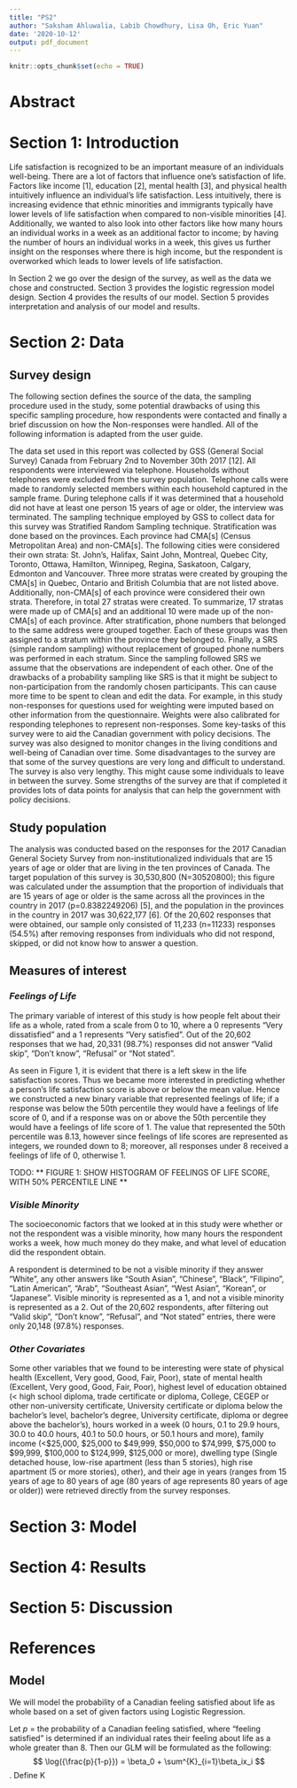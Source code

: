 ```yaml
---
title: "PS2"
author: "Saksham Ahluwalia, Labib Chowdhury, Lisa Oh, Eric Yuan"
date: '2020-10-12'
output: pdf_document
---
```


```r
knitr::opts_chunk$set(echo = TRUE)

```

# Abstract

# Section 1: Introduction
Life satisfaction is recognized to be an important measure of an individuals well-being. There are a lot of factors that influence one’s satisfaction of life. Factors like income [1], education [2], mental health [3], and physical health intuitively influence an individual’s life satisfaction. Less intuitively, there is increasing evidence that ethnic minorities and immigrants typically have lower levels of life satisfaction when compared to non-visible minorities [4]. Additionally, we wanted to also look into other factors like how many hours an individual works in a week as an additional factor to income; by having the number of hours an individual works in a week, this gives us further insight on the responses where there is high income, but the respondent is overworked which leads to lower levels of life satisfaction.

In Section 2 we go over the design of the survey, as well as the data we chose and constructed. Section 3 provides the logistic regression model design. Section 4 provides the results of our model. Section 5 provides interpretation and analysis of our model and results.

# Section 2: Data

## Survey design
The following section defines the source of the data, the sampling procedure used in the study, some potential drawbacks of using this specific sampling procedure, how respondents were contacted and finally a brief discussion on how the Non-responses were handled. All of the following information is adapted from the user guide.

The data set used in this report was collected by GSS (General Social Survey) Canada from February 2nd to November 30th 2017 [12]. All respondents were interviewed via telephone. Households without telephones were excluded from the survey population. Telephone calls were made to randomly selected members within each household captured in the sample frame. During telephone calls if it was determined that a household did not have at least one person 15 years of age or older, the interview was terminated. The sampling technique employed by GSS to collect data for this survey was Stratified Random Sampling technique. Stratification was done based on the provinces. Each province had CMA[s] (Census Metropolitan Area) and non-CMA[s]. The following cities were considered their own strata: St. John’s, Halifax, Saint John, Montreal, Quebec City, Toronto, Ottawa, Hamilton, Winnipeg, Regina, Saskatoon, Calgary, Edmonton and Vancouver. Three more stratas were created by grouping the CMA[s] in Quebec, Ontario and British Columbia that are not listed above. Additionally, non-CMA[s] of each province were considered their own strata. Therefore, in total 27 stratas were created. To summarize, 17 stratas were made up of CMA[s] and an additional 10 were made up of the non-CMA[s] of each province. After stratification, phone numbers that belonged to the same address were grouped together. Each of these groups was then assigned to a stratum within the province they belonged to. Finally, a SRS (simple random sampling) without replacement of grouped phone numbers was performed in each stratum. Since the sampling followed SRS we assume that the observations are independent of each other. One of the drawbacks of a probability sampling like SRS is that it might be subject to non-participation from the randomly chosen participants. This can cause more time to be spent to clean and edit the data. For example, in this study non-responses for questions used for weighting were imputed based on other information from the questionnaire. Weights were also calibrated for responding telephones to represent non-responses. Some key-tasks of this survey were to aid the Canadian government with policy decisions. The survey was also designed to monitor changes in the living conditions and well-being of Canadian over time. Some disadvantages to the survey are that some of the survey questions are very long and difficult to understand. The survey is also very lengthy. This might cause some individuals to leave in between the survey. Some strengths of the survey are that if completed it provides lots of data points for analysis that can help the government with policy decisions.

## Study population
The analysis was conducted based on the responses for the 2017 Canadian General Society Survey from non-institutionalized individuals that are 15 years of age or older that are living in the ten provinces of Canada. The target population of this survey is 30,530,800 (N=30520800); this figure was calculated under the assumption that the proportion of individuals that are 15 years of age or older is the same across all the provinces in the country in 2017 (p=0.8382249206) [5], and the population in the provinces in the country in 2017 was 30,622,177 [6]. Of the 20,602 responses that were obtained, our sample only consisted of 11,233 (n=11233) responses (54.5%) after removing responses from individuals who did not respond, skipped, or did not know how to answer a question.

## Measures of interest

### *Feelings of Life*

The primary variable of interest of this study is how people felt about their life as a whole, rated from a scale from 0 to 10, where a 0 represents “Very dissatisfied” and a 1 represents “Very satisfied”. Out of the 20,602 responses that we had, 20,331 (98.7%) responses did not answer “Valid skip”, “Don’t know”, “Refusal” or “Not stated”.

As seen in Figure 1, it is evident that there is a left skew in the life satisfaction scores. Thus we became more interested in predicting whether a person’s life satisfaction score is above or below the mean value. Hence we constructed a new binary variable that represented feelings of life; if a response was below the 50th percentile they would have a feelings of life score of 0, and if a response was on or above the 50th percentile they would have a feelings of life score of 1. The value that represented the 50th percentile was 8.13, however since feelings of life scores are represented as integers, we rounded down to 8; moreover, all responses under 8 received a feelings of life of 0, otherwise 1.

TODO: ** FIGURE 1: SHOW HISTOGRAM OF FEELINGS OF LIFE SCORE, WITH 50% PERCENTILE LINE **

### *Visible Minority*

The socioeconomic factors that we looked at in this study were whether or not the respondent was a visible minority, how many hours the respondent works a week, how much money do they make, and what level of education did the respondent obtain.

A respondent is determined to be not a visible minority if they answer “White”, any other answers like “South Asian”, “Chinese”, “Black”, “Filipino”, “Latin American”, “Arab”, “Southeast Asian”, “West Asian”, “Korean”, or “Japanese”. Visible minority is represented as a 1, and not a visible minority is represented as a 2. Out of the 20,602 respondents, after filtering out “Valid skip”, “Don’t know”, “Refusal”, and “Not stated” entries, there were only 20,148 (97.8%) responses.

### *Other Covariates*

Some other variables that we found to be interesting were state of physical health (Excellent, Very good, Good, Fair, Poor), state of mental health (Excellent, Very good, Good, Fair, Poor), highest level of education obtained (< high school diploma, trade certificate or diploma, College, CEGEP or other non-university certificate, University certificate or diploma below the bachelor’s level, bachelor’s degree, University certificate, diploma or degree above the bachelor’s), hours worked in a week (0 hours, 0.1 to 29.9 hours, 30.0 to 40.0 hours, 40.1 to 50.0 hours, or 50.1 hours and more), family income (<$25,000, $25,000 to $49,999, $50,000 to $74,999, $75,000 to $99,999, $100,000 to $124,999, $125,000 or more), dwelling type (Single detached house, low-rise apartment (less than 5 stories), high rise apartment (5 or more stories), other), and their age in years (ranges from 15 years of age to 80 years of age (80 years of age represents 80 years of age or older)) were retrieved directly from the survey responses.



# Section 3: Model

# Section 4: Results

# Section 5: Discussion

# References



## Model
We will model the probability of a Canadian feeling satisfied about life as whole based on a set of given factors using Logistic Regression. 

Let $p$ = the probability of a Canadian feeling satisfied, where "feeling satisfied" is determined if an individual rates their feeling about life as a whole greater than 8. Then our GLM will be formulated as the following: 
$$
\log({\frac{p}{1-p}}) = \beta_0 + \sum^{K}_{i=1}\beta_ix_i
$$
.
Define K 
